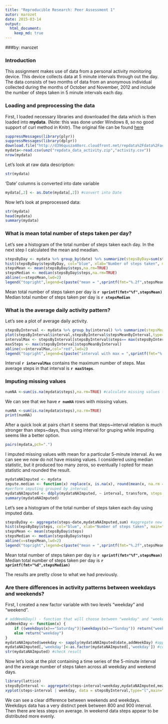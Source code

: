 ```yaml
---
title: "Reproducible Research: Peer Assessment 1"
autor: marozet
date: 2015-03-14
output:
  html_document: 
    keep_md: true
---
```

###by: marozet

### Introduction
This assignment makes use of data from a personal activity monitoring device. This device collects data at 5 minute intervals through out the day. The data consists of two months of data from an anonymous individual collected during the months of October and November, 2012 and include the number of steps taken in 5 minute intervals each day.



### Loading and preprocessing the data
First, I loaded necessary libraries and downloaded the data which is then loaded into **mydata**. (Note: this was done under Windows 8, so no good support of curl method in Knitr). The original file can be found [here](https://d396qusza40orc.cloudfront.net/repdata%2Fdata%2Factivity.zip)
```r
suppressMessages(library(plyr))
suppressMessages(library(dplyr))
download.file("http://d396qusza40orc.cloudfront.net/repdata%2Fdata%2Factivity.zip","repdata_data_activity.zip",mode="wb")
mydata<-read.csv(unz("repdata_data_activity.zip","activity.csv"))
nrow(mydata)
```

Let's look at raw data description:
```r
str(mydata)
```

'Date' columns is converted into date variable
```r
mydata[,2] <- as.Date(mydata[,2]) #convert into Date
```

Now let's look at preprocessed data:
```r
str(mydata)
head(mydata)
summary(mydata)
```


### What is mean total number of steps taken per day?
Let's see a histogram of the total number of steps taken each day. In the next step I calculated the mean and meadian.
```r
stepsByDay <- mydata %>% group_by(date) %>% summarize(stepsByDay=sum(steps)) #calculte aggregation by date, I don't remove NA here because they would be replaced by 0. NAs will be replaces when calculating mean and median.
hist(stepsByDay$stepsByDay, col="blue", xlab="Number of steps taken", main="Total steps taken each day")
stepsMean <- mean(stepsByDay$steps,na.rm=TRUE)
stepsMedian <- median(stepsByDay$steps,na.rm=TRUE)
abline(v=stepsMean,lwd=2)
legend("topright",legend=c(paste("mean = ",sprintf(fmt="%.2f",stepsMean)),paste("median = ",stepsMedian)))
```  

Mean total number of steps taken per day is **`r sprintf(fmt="%f",stepsMean)`**  
Median total number of steps taken per day is **`r stepsMedian`**


### What is the average daily activity pattern?
Let's see a plot of average daily activity.
```r
stepsByInterval <- mydata %>% group_by(interval) %>% summarize(stepsMeanByInterval=mean(steps,na.rm=TRUE)) #calculate aggregation by interval
plot(stepsByInterval$interval,stepsByInterval$stepsMeanByInterval,type="l",main="Average number of steps taken per interval",xlab="5-minute intervals",ylab="Average number of steps taken")
intervalMax <- stepsByInterval[stepsByInterval$steps== max(stepsByInterval$stepsMeanByInterval),1]
maxSteps <- max(stepsByInterval$stepsMeanByInterval)
abline(v=intervalMax,col="red",lwd=2)
legend("topright",legend=c(paste("interval with max = ",sprintf(fmt="%.0f",intervalMax)),paste("Max average steps = ",sprintf(fmt="%.2f",maxSteps))))
```

Interval **`r intervalMax`** contains the maximum number of steps. Max average steps in that interval is **`r maxSteps`**.


### Imputing missing values
```r
numNA <-sum(is.na(mydata$steps),na.rm=TRUE) #calculate missing values for display
```
We can see that we have **`r numNA`** rows with missing values.
```r
numNA <-sum(is.na(mydata$steps),na.rm=TRUE)
print(numNA)
```
After a quick look at pairs chart it seems that steps~interval relation is much stronger than steps~days, thus using interval for gruping while imputing seems like a better option. 
```r
pairs(mydata,pch=".")
```

I imputed missing values with mean for a particular 5-minute interval. As we can see we now do not have missing values. I considered using median statistic, but it produced too many zeros, so eventually I opted for mean statistic and rounded the result.
```r
mydataNAImputed <- mydata
impute.median <- function(x) replace(x, is.na(x), round(mean(x, na.rm = TRUE))) #define function for imputing data
#perform imputing grouped by interval
mydataNAImputed <- ddply(mydataNAImputed, ~ interval, transform, steps = impute.median(steps)) 
summary(mydataNAImputed)
```

Let's see a histogram of the total number of steps taken each day using imputed data. 
```r
stepsByDay <- aggregate(steps~date,mydataNAImputed,sum) #aggregate new data by date
hist(stepsByDay$steps, col="blue", xlab="Number of steps taken", main="Total steps taken each day")
stepsMean <- mean(stepsByDay$steps)
stepsMedian <- median(stepsByDay$steps)
abline(v=stepsMean,lwd=2)
legend("topright",legend=c(paste("mean = ",sprintf(fmt="%.2f",stepsMean)),paste("median = ",stepsMedian)))
```  

Mean total number of steps taken per day is **`r sprintf(fmt="%f",stepsMean)`**  
Median total number of steps taken per day is **`r sprintf(fmt="%d",stepsMedian)`**

The results are pretty close to what we had previously.

### Are there differences in activity patterns between weekdays and weekends?
First, I created a new factor variable with two levels "weekday" and "weekend".
```r

# addWeekDay() - function that will choose between "weekday" and "weekend" based on date
addWeekDay <- function(x) {
    if ((weekdays(x)=="Saturday")|(weekdays(x)=="Sunday")) return("weekend")
    else return("weekday")
}
mydataNAImputed$weekday <- sapply(mydataNAImputed$date,addWeekDay) #apply to a new column
mydataNAImputed[,'weekday']<-as.factor(mydataNAImputed[,'weekday']) #convert to factor
str(mydataNAImputed) #check result

```

Now let's look at the plot containing a time series of the 5-minute interval and the average number of steps taken across all weekday and weekend days.

```r
library(lattice)
stepsByInterval <- aggregate(steps~interval+weekday,mydataNAImputed,mean) #calculate aggregation by interval and weekday
xyplot(steps~interval | weekday, data = stepsByInterval,type="l",main="Average number of steps taken per interval",xlab="5-minute intervals",ylab="Average number of steps taken",layout=c(1,2))
```

We can see a clear difference between weekends and weekdays. Weekdays data has a very distinct peek between 800 and 900 interval. Then there are less steps on average. In weekend data steps appear to be distributed more evenly.
